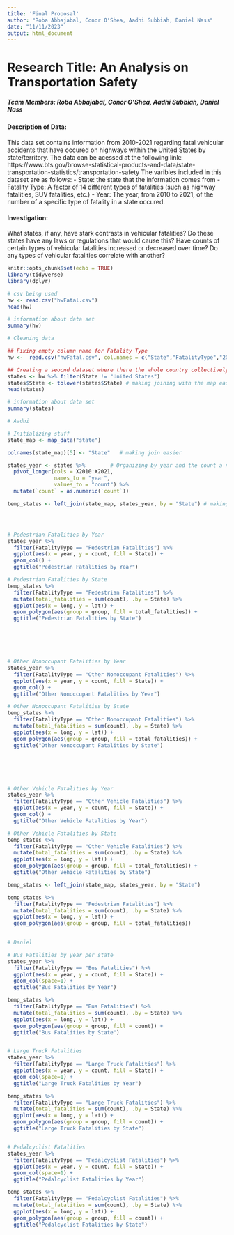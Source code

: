 ```yaml
---
title: 'Final Proposal'
author: "Roba Abbajabal, Conor O'Shea, Aadhi Subbiah, Daniel Nass"
date: "11/11/2023"
output: html_document
---
```


# Research Title: An Analysis on Transportation Safety
##### Team Members: Roba Abbajabal, Conor O'Shea, Aadhi Subbiah, Daniel Nass

#### Description of Data: 
This data set contains information from 2010-2021 regarding fatal vehicular accidents that have occured on highways within the United States by state/territory.
The data can be acessed at the following link: https://www.bts.gov/browse-statistical-products-and-data/state-transportation-statistics/transportation-safety
The varibles included in this dataset are as follows: 
- State: the state that the information comes from
- Fatality Type: A factor of 14 different types of fatalities (such as highway fatalities, SUV fatalities, etc.)
- Year: The year, from 2010 to 2021, of the number of a specific type of fatality in a state occured.

#### Investigation: 
What states, if any, have stark contrasts in vehicular fatalities? Do these states have any laws or regulations that would cause this?
Have counts of certain types of vehicular fatalities increased or decreased over time?
Do any types of vehicular fatalities correlate with another?

```r
knitr::opts_chunk$set(echo = TRUE)
library(tidyverse)
library(dplyr)
```

```r
# csv being used
hw <- read.csv("hwFatal.csv")
head(hw)

# information about data set
summary(hw)
```

```r
# Cleaning data

## Fixing empty column name for Fatality Type
hw <-  read.csv("hwFatal.csv", col.names = c("State","FatalityType","2010","2011","2012","2013","2014","2015","2016","2017","2018","2019","2020","2021"))

## Creating a seocnd dataset where there the whole country collectively is not included (just states and territories individually)
states <- hw %>% filter(State != "United States")
states$State <- tolower(states$State) # making joining with the map easier later on
head(states)

# information about data set
summary(states)
```

```r
# Aadhi

# Initializing stuff
state_map <- map_data("state")

colnames(state_map)[5] <- "State"   # making join easier

states_year <- states %>%        # Organizing by year and the count a numeric to plot
  pivot_longer(cols = X2010:X2021, 
               names_to = "year", 
               values_to = "count") %>% 
  mutate(`count` = as.numeric(`count`))

temp_states <- left_join(state_map, states_year, by = "State") # making df to plot




# Pedestrian Fatalities by Year
states_year %>% 
  filter(FatalityType == "Pedestrian Fatalities") %>% 
  ggplot(aes(x = year, y = count, fill = State)) + 
  geom_col() + 
  ggtitle("Pedestrian Fatalities by Year")

# Pedestrian Fatalities by State
temp_states %>% 
  filter(FatalityType == "Pedestrian Fatalities") %>% 
  mutate(total_fatalities = sum(count), .by = State) %>% 
  ggplot(aes(x = long, y = lat)) + 
  geom_polygon(aes(group = group, fill = total_fatalities)) + 
  ggtitle("Pedestrian Fatalities by State")






# Other Nonoccupant Fatalities by Year
states_year %>% 
  filter(FatalityType == "Other Nonoccupant Fatalities") %>% 
  ggplot(aes(x = year, y = count, fill = State)) + 
  geom_col() + 
  ggtitle("Other Nonoccupant Fatalities by Year")

# Other Nonoccupant Fatalities by State
temp_states %>% 
  filter(FatalityType == "Other Nonoccupant Fatalities") %>% 
  mutate(total_fatalities = sum(count), .by = State) %>% 
  ggplot(aes(x = long, y = lat)) + 
  geom_polygon(aes(group = group, fill = total_fatalities)) + 
  ggtitle("Other Nonoccupant Fatalities by State")






# Other Vehicle Fatalities by Year
states_year %>% 
  filter(FatalityType == "Other Vehicle Fatalities") %>% 
  ggplot(aes(x = year, y = count, fill = State)) + 
  geom_col() + 
  ggtitle("Other Vehicle Fatalities by Year")

# Other Vehicle Fatalities by State
temp_states %>% 
  filter(FatalityType == "Other Vehicle Fatalities") %>% 
  mutate(total_fatalities = sum(count), .by = State) %>% 
  ggplot(aes(x = long, y = lat)) + 
  geom_polygon(aes(group = group, fill = total_fatalities)) + 
  ggtitle("Other Vehicle Fatalities by State")
```
```r
temp_states <- left_join(state_map, states_year, by = "State")

temp_states %>% 
  filter(FatalityType == "Pedestrian Fatalities") %>% 
  mutate(total_fatalities = sum(count), .by = State) %>% 
  ggplot(aes(x = long, y = lat)) + 
  geom_polygon(aes(group = group, fill = total_fatalities))
  

```

``` r
# Daniel

# Bus Fatalities by year per state
states_year %>% 
  filter(FatalityType == "Bus Fatalities") %>% 
  ggplot(aes(x = year, y = count, fill = State)) + 
  geom_col(space=1) + 
  ggtitle("Bus Fatalities by Year")

temp_states %>%
  filter(FatalityType == "Bus Fatalities") %>% 
  mutate(total_fatalities = sum(count), .by = State) %>% 
  ggplot(aes(x = long, y = lat)) + 
  geom_polygon(aes(group = group, fill = count)) + 
  ggtitle("Bus Fatalities by State")


# Large Truck Fatalities
states_year %>% 
  filter(FatalityType == "Large Truck Fatalities") %>% 
  ggplot(aes(x = year, y = count, fill = State)) + 
  geom_col(space=1) + 
  ggtitle("Large Truck Fatalities by Year")

temp_states %>%
  filter(FatalityType == "Large Truck Fatalities") %>% 
  mutate(total_fatalities = sum(count), .by = State) %>% 
  ggplot(aes(x = long, y = lat)) + 
  geom_polygon(aes(group = group, fill = count)) + 
  ggtitle("Large Truck Fatalities by State")


# Pedalcyclist Fatalities
states_year %>% 
  filter(FatalityType == "Pedalcyclist Fatalities") %>% 
  ggplot(aes(x = year, y = count, fill = State)) + 
  geom_col(space=1) + 
  ggtitle("Pedalcyclist Fatalities by Year")

temp_states %>%
  filter(FatalityType == "Pedalcyclist Fatalities") %>% 
  mutate(total_fatalities = sum(count), .by = State) %>% 
  ggplot(aes(x = long, y = lat)) + 
  geom_polygon(aes(group = group, fill = count)) + 
  ggtitle("Pedalcyclist Fatalities by State")

```

